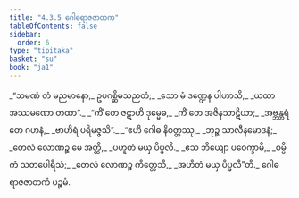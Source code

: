 ```yaml
---
title: "4.3.5 ဂေါဓရာဇဇာတက"
tableOfContents: false
sidebar:
  order: 6
type: "tipitaka"
basket: "su"
book: "ja1"
---
```



<DynamicBreadcrumb />

<Division number="97" book="ja1">

<Paragraph number="1007" type="verses" book="ja1">
_“သမဏံ တံ မညမာနော,_  
ဥပဂစ္ဆိမသညတံ;_  
_သော မံ ဒဏ္ဍေန ပါဟာသိ,_  
_ယထာ အဿမဏော တထာ”._  

</Paragraph>

</Division>
<Division number="98" book="ja1">

<Paragraph number="1008" type="verses" book="ja1">
_“ကိံ တေ ဇဋာဟိ ဒုမ္မေဓ,_  
_ကိံ တေ အဇိနသာဋိယာ;_  
_အဗ္ဘန္တရံ တေ ဂဟနံ,_  
_ဗာဟိရံ ပရိမဇ္ဇသိ”._  

</Paragraph>

</Division>
<Division number="99" book="ja1">

<Paragraph number="1009" type="verses" book="ja1">
_“ဧဟိ ဂေါဓ နိဝတ္တဿု,_  
_ဘုဉ္ဇ သာလီနမောဒနံ;_  
_တေလံ လောဏဉ္စ မေ အတ္ထိ,_  
_ပဟူတံ မယှ ပိပ္ဖလိ._  

</Paragraph>

</Division>
<Division number="100" book="ja1">

<Paragraph number="1010" type="verses" book="ja1">
_ဧသ ဘိယျော ပဝေက္ခာမိ,_  
_ဝမ္မိကံ သတပေါရိသံ;_  
_တေလံ လောဏဉ္စ ကိတ္တေသိ,_  
_အဟိတံ မယှ ပိပ္ဖလီ”တိ._  


</Paragraph>
</Division>

<Paragraph number="1011" type="center" book="ja1">
ဂေါဓရာဇဇာတကံ ပဉ္စမံ.
</Paragraph>